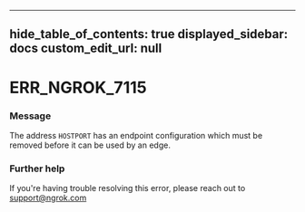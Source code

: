 
---
hide_table_of_contents: true
displayed_sidebar: docs
custom_edit_url: null
---


# ERR_NGROK_7115

### Message
The address `HOSTPORT` has an endpoint configuration which must be removed before it can be used by an edge.

### Further help
If you're having trouble resolving this error, please reach out to [support@ngrok.com](mailto:support@ngrok.com?subject=Help%20with%20ERR_NGROK_7115)


<ErrorDetails error='err_ngrok_7115' />
